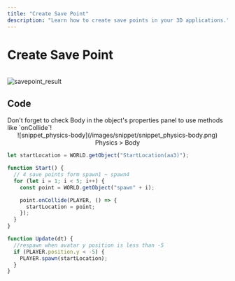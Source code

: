 ```yaml
---
title: "Create Save Point"
description: "Learn how to create save points in your 3D applications."
---
```


# Create Save Point

<br/>
<img src='/images/snippet/redbrick-extension/savepoint_result.gif' alt='savepoint_result' loading='lazy' decoding='async' style={{width:'100%'}}/>
<br/>

## Code

<Callout type="error" icon="‼️">
  Don't forget to check Body in the object's properties panel to use methods
  like `onCollide`!
  <center>![snippet_physics-body](/images/snippet/snippet_physics-body.png) Physics > Body</center>
</Callout>

```js showLineNumbers copy
let startLocation = WORLD.getObject("StartLocation(aa3)");

function Start() {
  // 4 save points form spawn1 ~ spawn4
  for (let i = 1; i < 5; i++) {
    const point = WORLD.getObject("spawn" + i);

    point.onCollide(PLAYER, () => {
      startLocation = point;
    });
  }
}

function Update(dt) {
  //respawn when avatar y position is less than -5
  if (PLAYER.position.y < -5) {
    PLAYER.spawn(startLocation);
  }
}
```
